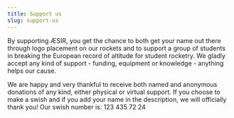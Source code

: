 ```yaml
---
title: Support us
slug: support-us
---
```


By supporting ÆSIR, you get the chance to both get your name out there through logo placement on our rockets and to support a group of students in breaking the European record of altitude for student rocketry.
We gladly accept any kind of support - funding, equipment or knowledge - anything helps our cause.

We are happy and very thankful to receive both named and anonymous donations of any kind, either physical or virtual support.
If you choose to make a swish and if you add your name in the description, we will officially thank you!
Our swish number is: 123 435 72 24


<Images>
  <Image {...require("@data/home/supportus1.jpg")} caption="Logos on a rocket" />
  <Image {...require("@data/home/supportus2.jpg")} caption="Logos on support equipment" />
</Images>
